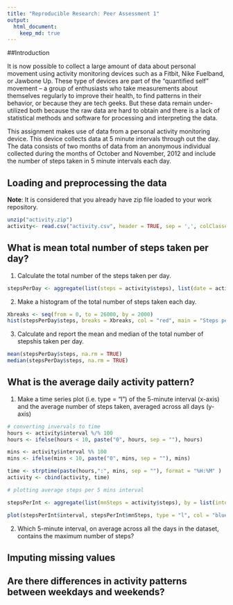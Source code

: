 ```yaml
---
title: "Reproducible Research: Peer Assessment 1"
output: 
  html_document:
    keep_md: true
---
```

##Introduction

It is now possible to collect a large amount of data about personal movement using activity monitoring devices such as a Fitbit, Nike Fuelband, or Jawbone Up. These type of devices are part of the “quantified self” movement – a group of enthusiasts who take measurements about themselves regularly to improve their health, to find patterns in their behavior, or because they are tech geeks. But these data remain under-utilized both because the raw data are hard to obtain and there is a lack of statistical methods and software for processing and interpreting the data.

This assignment makes use of data from a personal activity monitoring device. This device collects data at 5 minute intervals through out the day. The data consists of two months of data from an anonymous individual collected during the months of October and November, 2012 and include the number of steps taken in 5 minute intervals each day.


## Loading and preprocessing the data
**Note**: It is considered that you already have zip file loaded to your work repository.
```r
unzip("activity.zip")
activity<- read.csv("activity.csv", header = TRUE, sep = ',', colClasses = c("numeric", "character", "integer"))
```

## What is mean total number of steps taken per day?

1. Calculate the total number of the steps taken per day.
```r
stepsPerDay <- aggregate(list(steps = activity$steps), list(date = activity$date), FUN = sum, na.rm = TRUE)
```

2. Make a histogram of the total number of steps taken each day.
```r
Xbreaks <- seq(from = 0, to = 26000, by = 2000)
hist(stepsPerDay$steps, breaks = Xbreaks, col = "red", main = "Steps per day", xlab = "Steps")
```

3. Calculate and report the mean and median of the total number of stepshis taken per day.
```r
mean(stepsPerDay$steps, na.rm = TRUE)
median(stepsPerDay$steps, na.rm = TRUE)
```

## What is the average daily activity pattern?
1. Make a time series plot (i.e. type = "l") of the 5-minute interval (x-axis) and the average number of steps taken, averaged across all days (y-axis)


```r
# converting invervals to time
hours <- activity$interval %/% 100
hours <- ifelse(hours < 10, paste("0", hours, sep = ""), hours)

mins <- activity$interval %% 100
mins <- ifelse(mins < 10, paste("0", mins, sep = ""), mins)

time <- strptime(paste(hours,":", mins, sep = ""), format = "%H:%M" )
activity <- cbind(activity, time)

# plotting average steps per 5 mins interval

stepsPerInt <- aggregate(list(mnSteps = activity$steps), by = list(interval = activity$time), FUN = mean, na.rm = TRUE)

plot(stepsPerInt$interval, stepsPerInt$mnSteps, type = "l", col = "blue", xlab = "Time interval", ylab = "Average Steps", main = "Average steps per interval")
```

2. Which 5-minute interval, on average across all the days in the dataset, contains the maximum number of steps?

## Imputing missing values



## Are there differences in activity patterns between weekdays and weekends?
